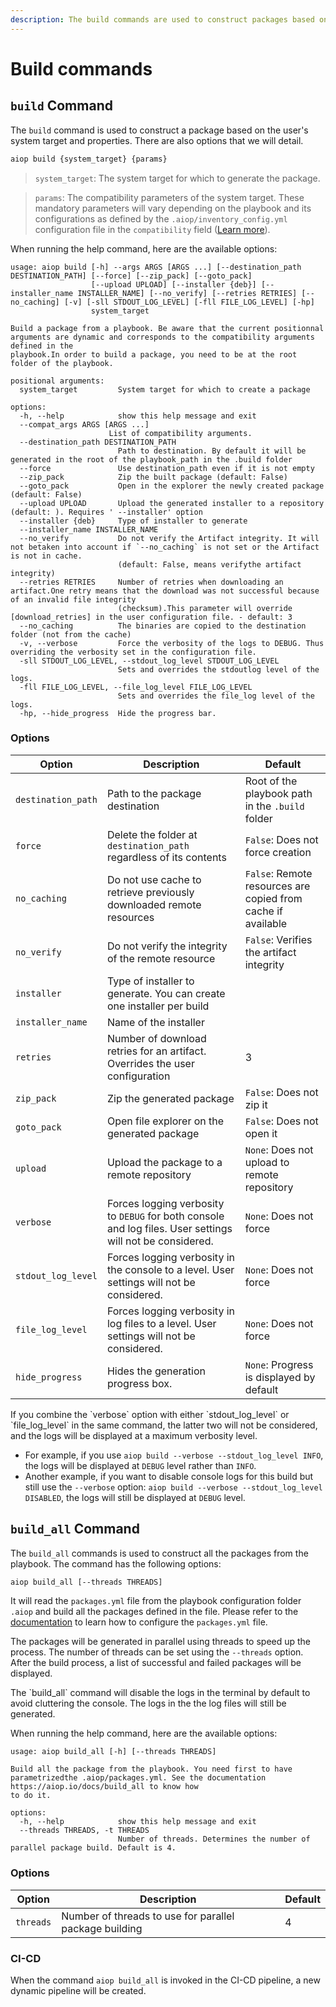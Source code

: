 ```yaml
---
description: The build commands are used to construct packages based on the user's system target and properties.
---
```


# Build commands

## `build` Command

The `build` command is used to construct a package based on the user's system target and properties. There are also options that we will detail.

```bash
aiop build {system_target} {params}
```
> `system_target`: The system target for which to generate the package.

> `params`: The compatibility parameters of the system target. These mandatory parameters will vary depending on the playbook and its configurations as defined by the `.aiop/inventory_config.yml` configuration file in the `compatibility` field ([Learn more](/docs/configurations/inventory)).

When running the help command, here are the available options:

```ansi
usage: aiop build [-h] --args ARGS [ARGS ...] [--destination_path DESTINATION_PATH] [--force] [--zip_pack] [--goto_pack]
                  [--upload UPLOAD] [--installer {deb}] [--installer_name INSTALLER_NAME] [--no_verify] [--retries RETRIES] [--no_caching] [-v] [-sll STDOUT_LOG_LEVEL] [-fll FILE_LOG_LEVEL] [-hp]
                  system_target

Build a package from a playbook. Be aware that the current positionnal arguments are dynamic and corresponds to the compatibility arguments defined in the
playbook.In order to build a package, you need to be at the root folder of the playbook.

positional arguments:
  system_target         System target for which to create a package

options:
  -h, --help            show this help message and exit
  --compat_args ARGS [ARGS ...]
                      List of compatibility arguments.
  --destination_path DESTINATION_PATH
                        Path to destination. By default it will be generated in the root of the playbook_path in the .build folder
  --force               Use destination_path even if it is not empty
  --zip_pack            Zip the built package (default: False)
  --goto_pack           Open in the explorer the newly created package (default: False)
  --upload UPLOAD       Upload the generated installer to a repository (default: ). Requires ' --installer' option
  --installer {deb}     Type of installer to generate
  --installer_name INSTALLER_NAME
  --no_verify           Do not verify the Artifact integrity. It will not betaken into account if `--no_caching` is not set or the Artifact is not in cache.
                        (default: False, means verifythe artifact integrity)
  --retries RETRIES     Number of retries when downloading an artifact.One retry means that the download was not successful because of an invalid file integrity
                        (checksum).This parameter will override [download_retries] in the user configuration file. - default: 3
  --no_caching          The binaries are copied to the destination folder (not from the cache)
  -v, --verbose         Force the verbosity of the logs to DEBUG. Thus overriding the verbosity set in the configuration file.
  -sll STDOUT_LOG_LEVEL, --stdout_log_level STDOUT_LOG_LEVEL
                        Sets and overrides the stdoutlog level of the logs.
  -fll FILE_LOG_LEVEL, --file_log_level FILE_LOG_LEVEL
                        Sets and overrides the file_log level of the logs.
  -hp, --hide_progress  Hide the progress bar.
```

### Options

| Option | Description | Default |
| --- | --- | --- |
| `destination_path` | Path to the package destination | Root of the playbook path in the `.build` folder |
| `force` | Delete the folder at `destination_path` regardless of its contents | `False`: Does not force creation |
| `no_caching` | Do not use cache to retrieve previously downloaded remote resources | `False`: Remote resources are copied from cache if available |
| `no_verify` | Do not verify the integrity of the remote resource | `False`: Verifies the artifact integrity |
| `installer` | Type of installer to generate. You can create one installer per build | |
| `installer_name` | Name of the installer | |
| `retries` | Number of download retries for an artifact. Overrides the user configuration | 3 |
| `zip_pack` | Zip the generated package | `False`: Does not zip it |
| `goto_pack` | Open file explorer on the generated package | `False`: Does not open it |
| `upload` | Upload the package to a remote repository | `None`: Does not upload to remote repository |
| `verbose` | Forces logging verbosity to `DEBUG` for both console and log files. User settings will not be considered. | `None`: Does not force |
| `stdout_log_level` | Forces logging verbosity in the console to a level. User settings will not be considered. | `None`: Does not force |
| `file_log_level` | Forces logging verbosity in log files to a level. User settings will not be considered. | `None`: Does not force |
| `hide_progress` | Hides the generation progress box. | `None`: Progress is displayed by default |

<Callout type="info" emoji="ℹ️">
  If you combine the `verbose` option with either `stdout_log_level` or `file_log_level` in the same command, the latter two will not be considered, and the logs will be displayed at a maximum verbosity level.

  - For example, if you use `aiop build --verbose --stdout_log_level INFO`, the logs will be displayed at `DEBUG` level rather than `INFO`.
  - Another example, if you want to disable console logs for this build but still use the `--verbose` option: `aiop build --verbose --stdout_log_level DISABLED`, the logs will still be displayed at `DEBUG` level.
</Callout>

## `build_all` Command

The `build_all` commands is used to construct all the packages from the playbook. The command has the following options:

```bash
aiop build_all [--threads THREADS]
```

It will read the `packages.yml` file from the playbook configuration folder `.aiop` and build all the packages defined in the file. Please refer to the [documentation](/docs/configurations/packages) to learn how to configure the `packages.yml` file.

The packages will be generated in parallel using threads to speed up the process. The number of threads can be set using the `--threads` option. After the build process, a list of successful and failed packages will be displayed.


<Callout type="info" emoji="ℹ️">
  The `build_all` command will disable the logs in the terminal by default to avoid cluttering the console. The logs in the the log files will still be generated.
</Callout>

When running the help command, here are the available options:

```ansi
usage: aiop build_all [-h] [--threads THREADS]

Build all the package from the playbook. You need first to have parametrizedthe .aiop/packages.yml. See the documentation https://aiop.io/docs/build_all to know how
to do it.

options:
  -h, --help            show this help message and exit
  --threads THREADS, -t THREADS
                        Number of threads. Determines the number of parallel package build. Default is 4.
```

### Options

| Option | Description | Default |
| --- | --- | --- |
| `threads` | Number of threads to use for parallel package building | 4 |


### CI-CD

When the command `aiop build_all` is invoked in the CI-CD pipeline, a new dynamic pipeline will be created.
